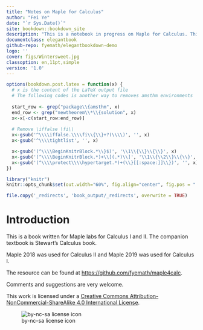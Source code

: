 ```yaml
--- 
title: "Notes on Maple for Calculus"
author: "Fei Ye"
date: "`r Sys.Date()`"
site: bookdown::bookdown_site
description: "This is a notebook in progress on Maple for Calculus. This notebook was created using bookdown"
documentclass: elegantbook
github-repo: fyemath/elegantbookdown-demo
logo: ''
cover: figs/Wintersweet.jpg
classoption: en,11pt,simple
version: '1.0'
---
```


```r

options(bookdown.post.latex = function(x) {
  # x is the content of the LaTeX output file  
  # The following codes is another way to removes amsthm environments
  
  start_row <- grep("package\\{amsthm", x)
  end_row <- grep("newtheorem\\*\\{solution", x)
  x<-x[-c(start_row:end_row)]
  
  # Remove \iffalse \fi\\
  x<-gsub('^\\\\iffalse.\\\\fi\\{\\}+?(\\\\)', '', x)
  x<-gsub('^\\\\tightlist', '', x)

  x<-gsub('(^\\\\BeginKnitrBlock.*\\}$)', '\\1\\{\\}\\{\\}', x)
  x<-gsub('(^\\\\BeginKnitrBlock.*)+\\[(.*)\\]', '\\1\\{\\2\\}\\{\\}', x)
  x<-gsub('(^\\\\protect\\\\hypertarget.*)+(\\}[[:space:]]\\})', '', x)
})

```

```r
library("knitr")
knitr::opts_chunk$set(out.width="60%", fig.align="center", fig.pos = "!H", out.extra = "")
```

```r
file.copy('_redirects', 'book_output/_redirects', overwrite = TRUE)
```

\mainmatter

\hypersetup{pageanchor=true}

\renewcommand{\baselinestretch}{1.2}\normalsize

\captionsetup[figure]{labelformat=empty}
\captionsetup[subfigure]{labelformat=empty}

# Introduction {-}

This is a book written for Maple labs for Calculus I and II. The companion textbook is Stewart's Calculus book.

Maple 2018 was used for Calculus II and Maple 2019 was used for Calculus I.

The resource can be found at [https://github.com/fyemath/maple4calc](https://github.com/fyemath/maple4calc).

Comments and suggestions are very welcome.

This work is licensed under a [Creative Commons Attribution-NonCommercial-ShareAlike 4.0 International License](https://creativecommons.org/licenses/by-nc-sa/4.0/).

![by-nc-sa license icon](figs/by-nc-sa.png)
